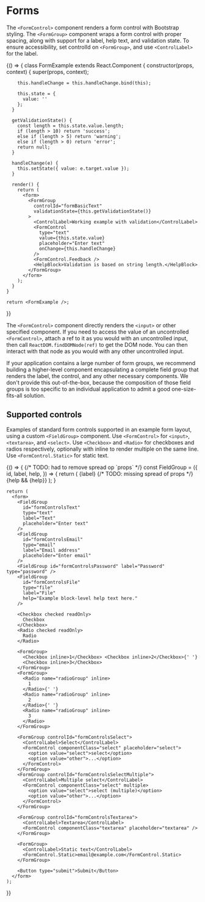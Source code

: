 
<!-- TODO: move this to a better place. Not sure yet!! -->
<PlayGroundCustomProps />

# Forms

The `<FormControl>` component renders a form control with Bootstrap styling. The `<FormGroup>` component wraps a form control with proper spacing, along with support for a label, help text, and validation state. To ensure accessibility, set controlId on `<FormGroup>`, and use `<ControlLabel>` for the label.

<!-- TODO: Make glyphicons great again -->
<Playground>
  {() => {
    class FormExample extends React.Component {
      constructor(props, context) {
        super(props, context);

        this.handleChange = this.handleChange.bind(this);

        this.state = {
          value: ''
        };
      }

      getValidationState() {
        const length = this.state.value.length;
        if (length > 10) return 'success';
        else if (length > 5) return 'warning';
        else if (length > 0) return 'error';
        return null;
      }

      handleChange(e) {
        this.setState({ value: e.target.value });
      }

      render() {
        return (
          <form>
            <FormGroup
              controlId="formBasicText"
              validationState={this.getValidationState()}
            >
              <ControlLabel>Working example with validation</ControlLabel>
              <FormControl
                type="text"
                value={this.state.value}
                placeholder="Enter text"
                onChange={this.handleChange}
              />
              <FormControl.Feedback />
              <HelpBlock>Validation is based on string length.</HelpBlock>
            </FormGroup>
          </form>
        );
      }
    }

    return <FormExample />;
  }}
</Playground>

The `<FormControl>` component directly renders the `<input>` or other specified component. If you need to access the value of an uncontrolled `<FormControl>`, attach a ref to it as you would with an uncontrolled input, then call `ReactDOM.findDOMNode(ref)` to get the DOM node. You can then interact with that node as you would with any other uncontrolled input.

If your application contains a large number of form groups, we recommend building a higher-level component encapsulating a complete field group that renders the label, the control, and any other necessary components. We don't provide this out-of-the-box, because the composition of those field groups is too specific to an individual application to admit a good one-size-fits-all solution.

## Supported controls

Examples of standard form controls supported in an example form layout, using a custom `<FieldGroup>` component. Use `<FormControl>` for `<input>`, `<textarea>`, and `<select>`. Use `<Checkbox>` and `<Radio>` for checkboxes and radios respectively, optionally with inline to render multiple on the same line. Use `<FormControl.Static>` for static text.

<Playground>
  {() => {
    {/* TODO: had to remove spread op `props` */}
    const FieldGroup = ({ id, label, help, }) => {
      return (
        <FormGroup controlId={id}>
          <ControlLabel>{label}</ControlLabel>
          {/* TODO: missing spread of props */}
          <FormControl  />
          {help && <HelpBlock>{help}</HelpBlock>}
        </FormGroup>
      );
    }

    return (
      <form>
        <FieldGroup
          id="formControlsText"
          type="text"
          label="Text"
          placeholder="Enter text"
        />
        <FieldGroup
          id="formControlsEmail"
          type="email"
          label="Email address"
          placeholder="Enter email"
        />
        <FieldGroup id="formControlsPassword" label="Password" type="password" />
        <FieldGroup
          id="formControlsFile"
          type="file"
          label="File"
          help="Example block-level help text here."
        />

        <Checkbox checked readOnly>
          Checkbox
        </Checkbox>
        <Radio checked readOnly>
          Radio
        </Radio>

        <FormGroup>
          <Checkbox inline>1</Checkbox> <Checkbox inline>2</Checkbox>{' '}
          <Checkbox inline>3</Checkbox>
        </FormGroup>
        <FormGroup>
          <Radio name="radioGroup" inline>
            1
          </Radio>{' '}
          <Radio name="radioGroup" inline>
            2
          </Radio>{' '}
          <Radio name="radioGroup" inline>
            3
          </Radio>
        </FormGroup>

        <FormGroup controlId="formControlsSelect">
          <ControlLabel>Select</ControlLabel>
          <FormControl componentClass="select" placeholder="select">
            <option value="select">select</option>
            <option value="other">...</option>
          </FormControl>
        </FormGroup>
        <FormGroup controlId="formControlsSelectMultiple">
          <ControlLabel>Multiple select</ControlLabel>
          <FormControl componentClass="select" multiple>
            <option value="select">select (multiple)</option>
            <option value="other">...</option>
          </FormControl>
        </FormGroup>

        <FormGroup controlId="formControlsTextarea">
          <ControlLabel>Textarea</ControlLabel>
          <FormControl componentClass="textarea" placeholder="textarea" />
        </FormGroup>

        <FormGroup>
          <ControlLabel>Static text</ControlLabel>
          <FormControl.Static>email@example.com</FormControl.Static>
        </FormGroup>

        <Button type="submit">Submit</Button>
      </form>
    );
  }}
</Playground>
